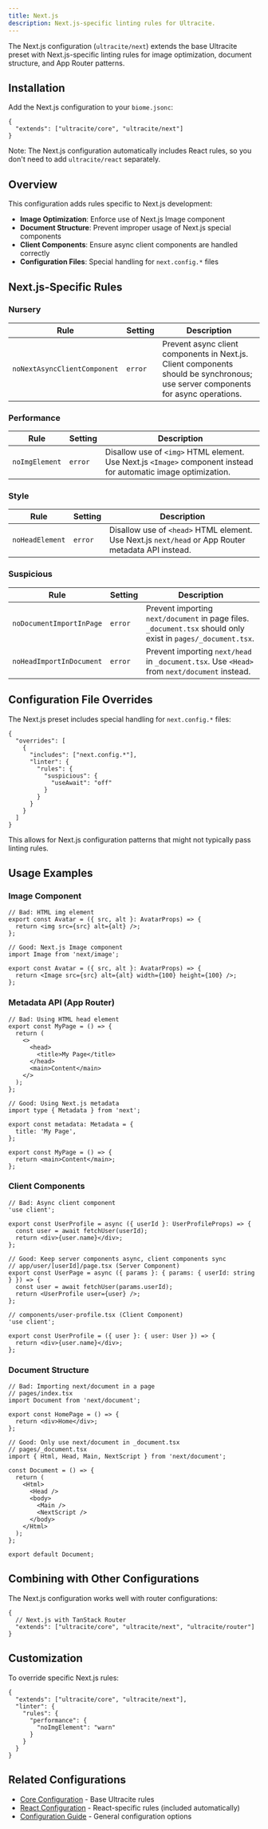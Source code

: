 ```yaml
---
title: Next.js
description: Next.js-specific linting rules for Ultracite.
---
```


The Next.js configuration (`ultracite/next`) extends the base Ultracite preset with Next.js-specific linting rules for image optimization, document structure, and App Router patterns.

## Installation

Add the Next.js configuration to your `biome.jsonc`:

```jsonc title="biome.jsonc"
{
  "extends": ["ultracite/core", "ultracite/next"]
}
```

Note: The Next.js configuration automatically includes React rules, so you don't need to add `ultracite/react` separately.

## Overview

This configuration adds rules specific to Next.js development:

- **Image Optimization**: Enforce use of Next.js Image component
- **Document Structure**: Prevent improper usage of Next.js special components
- **Client Components**: Ensure async client components are handled correctly
- **Configuration Files**: Special handling for `next.config.*` files

## Next.js-Specific Rules

### Nursery

| Rule | Setting | Description |
|------|---------|-------------|
| `noNextAsyncClientComponent` | `error` | Prevent async client components in Next.js. Client components should be synchronous; use server components for async operations. |

### Performance

| Rule | Setting | Description |
|------|---------|-------------|
| `noImgElement` | `error` | Disallow use of `<img>` HTML element. Use Next.js `<Image>` component instead for automatic image optimization. |

### Style

| Rule | Setting | Description |
|------|---------|-------------|
| `noHeadElement` | `error` | Disallow use of `<head>` HTML element. Use Next.js `next/head` or App Router metadata API instead. |

### Suspicious

| Rule | Setting | Description |
|------|---------|-------------|
| `noDocumentImportInPage` | `error` | Prevent importing `next/document` in page files. `_document.tsx` should only exist in `pages/_document.tsx`. |
| `noHeadImportInDocument` | `error` | Prevent importing `next/head` in `_document.tsx`. Use `<Head>` from `next/document` instead. |

## Configuration File Overrides

The Next.js preset includes special handling for `next.config.*` files:

```jsonc
{
  "overrides": [
    {
      "includes": ["next.config.*"],
      "linter": {
        "rules": {
          "suspicious": {
            "useAwait": "off"
          }
        }
      }
    }
  ]
}
```

This allows for Next.js configuration patterns that might not typically pass linting rules.

## Usage Examples

### Image Component

```tsx
// Bad: HTML img element
export const Avatar = ({ src, alt }: AvatarProps) => {
  return <img src={src} alt={alt} />;
};

// Good: Next.js Image component
import Image from 'next/image';

export const Avatar = ({ src, alt }: AvatarProps) => {
  return <Image src={src} alt={alt} width={100} height={100} />;
};
```

### Metadata API (App Router)

```tsx
// Bad: Using HTML head element
export const MyPage = () => {
  return (
    <>
      <head>
        <title>My Page</title>
      </head>
      <main>Content</main>
    </>
  );
};

// Good: Using Next.js metadata
import type { Metadata } from 'next';

export const metadata: Metadata = {
  title: 'My Page',
};

export const MyPage = () => {
  return <main>Content</main>;
};
```

### Client Components

```tsx
// Bad: Async client component
'use client';

export const UserProfile = async ({ userId }: UserProfileProps) => {
  const user = await fetchUser(userId);
  return <div>{user.name}</div>;
};

// Good: Keep server components async, client components sync
// app/user/[userId]/page.tsx (Server Component)
export const UserPage = async ({ params }: { params: { userId: string } }) => {
  const user = await fetchUser(params.userId);
  return <UserProfile user={user} />;
};

// components/user-profile.tsx (Client Component)
'use client';

export const UserProfile = ({ user }: { user: User }) => {
  return <div>{user.name}</div>;
};
```

### Document Structure

```tsx
// Bad: Importing next/document in a page
// pages/index.tsx
import Document from 'next/document';

export const HomePage = () => {
  return <div>Home</div>;
};

// Good: Only use next/document in _document.tsx
// pages/_document.tsx
import { Html, Head, Main, NextScript } from 'next/document';

const Document = () => {
  return (
    <Html>
      <Head />
      <body>
        <Main />
        <NextScript />
      </body>
    </Html>
  );
};

export default Document;
```

## Combining with Other Configurations

The Next.js configuration works well with router configurations:

```jsonc title="biome.jsonc"
{
  // Next.js with TanStack Router
  "extends": ["ultracite/core", "ultracite/next", "ultracite/router"]
}
```

## Customization

To override specific Next.js rules:

```jsonc title="biome.jsonc"
{
  "extends": ["ultracite/core", "ultracite/next"],
  "linter": {
    "rules": {
      "performance": {
        "noImgElement": "warn"
      }
    }
  }
}
```

## Related Configurations

- [Core Configuration](/core) - Base Ultracite rules
- [React Configuration](/react) - React-specific rules (included automatically)
- [Configuration Guide](/configuration) - General configuration options
